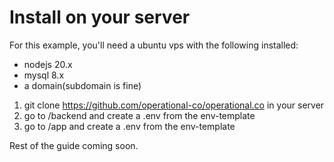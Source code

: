 
# Install on your server

For this example, you'll need a ubuntu vps with the following installed:

- nodejs 20.x
- mysql 8.x
- a domain(subdomain is fine)

1. git clone https://github.com/operational-co/operational.co in your server
2. go to /backend and create a .env from the env-template
3. go to /app and create a .env from the env-template

Rest of the guide coming soon.

